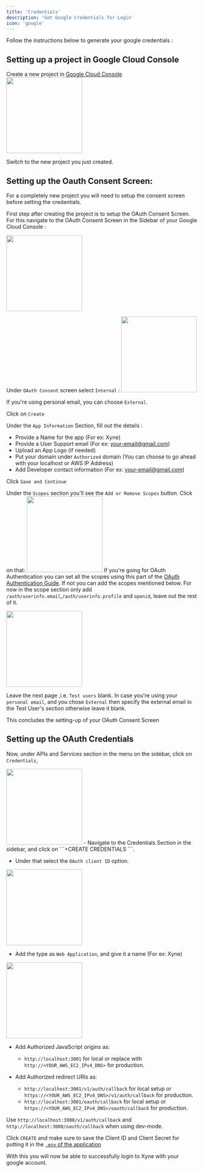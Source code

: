 ```yaml
---
title: 'Credentials'
description: 'Get Google Credentials for Login'
icon: 'google'
---
```


Follow the instructions below to generate your google credentials : 

## Setting up a project in Google Cloud Console
Create a new project in [Google Cloud Console](https://console.cloud.google.com/projectcreate) 
<img height="200" src="../images/oauth-1.png" />

Switch to the new project you just created.

## Setting up the Oauth Consent Screen: 

<Tip> For a completely new project you will need to setup the consent screen before setting the credentials.</Tip>

First step after creating the project is to setup the OAuth Consent Screen. 
For this navigate to the OAuth Consent Screen in the Sidebar of your Google Cloud Console : 

<img height="200" src="../images/oauth-2.png" />

Under ```OAuth Consent``` screen select ```Internal``` : 
<img height="200" src="../images/oauth-int.png" />

<Tip> If you're using personal email, you can choose ```External```.</Tip>

Click on ```Create```

Under the ```App Information``` Section, fill out the details :
 - Provide a Name for the app (For ex: Xyne)
 - Provide a User Support email (For ex: your-email@gmail.com)
 - Upload an App Logo (if needed)
 - Put your domain under ```Authorized``` domain (You can choose to go ahead with your localhost or AWS IP Address)
 - Add Developer contact information (For ex: your-email@gmail.com)

 Click ```Save and Continue```

 Under the ```Scopes``` section you'll see the ```Add or Remove Scopes``` button. Click on that: 
<img height="200" src="../images/oauth-scopes.png" />
<Tip> If you're going for OAuth Authentication you can set all the scopes using this part of the [OAuth Authentication Guide](https://docs.xynehq.com/authentication/oauth#adding-the-scopes-for-the-enabled-apis). 
If not you can add the scopes mentioned below. </Tip>
For now in the scope section only add ```/auth/userinfo.email```,```/auth/userinfo.profile``` and ```openid```, leave out the rest of it.

<img height="200" src="../images/initial-scope.png" />

Leave the next page ,i.e. ```Test users``` blank.
<Tip> In case you're using your `personal email`, and you chose ```External``` then specify the external email in the Test User's section otherwise leave it blank.  </Tip>

This concludes the setting-up of your OAuth Consent Screen

## Setting up the OAuth Credentials
Now, under APIs and Services section in the menu on the sidebar, click on ```Credentials```,


<img height="200" src="../images/oauth-4.png" />
- Navigate to the Credentials Section in the sidebar, and click on  ```+CREATE CREDENTIALS ```. 

- Under that select the ```OAuth client ID``` option. 
<img height="200" src="../images/oauth-5.png" />

- Add the type as ```Web Application```, and give it a name (For ex: Xyne)
<img height="200" src="../images/oauth-6.png" />

- Add Authorized JavaScript origins as:
    - ```http://localhost:3001``` for local or replace with ```http://<YOUR_AWS_EC2_IPv4_DNS>``` for production.

- Add Authorized redirect URIs as:
    - ```http://localhost:3001/v1/auth/callback``` for local setup or ```https://<YOUR_AWS_EC2_IPv4_DNS>/v1/auth/callback``` for production.
    - ```http://localhost:3001/oauth/callback``` for local setup or ```https://<YOUR_AWS_EC2_IPv4_DNS>/oauth/callback``` for production.

<Note> Use ```http://localhost:3000/v1/auth/callback``` and ```http://localhost:3000/oauth/callback``` when using dev-mode.</Note>

Click ```CREATE``` and make sure to save the Client ID and Client Secret for putting it in the [```.env``` of the application](https://docs.xynehq.com/quickstart#setting-the-environment-variables)


<Tip> With this you will now be able to successfully login to Xyne with your google account.</Tip>